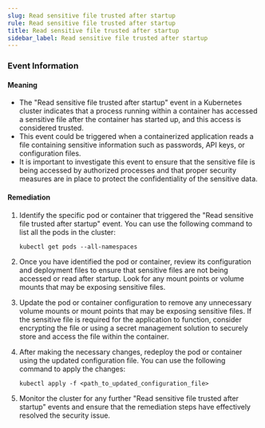```yaml
--- 
slug: Read sensitive file trusted after startup
rule: Read sensitive file trusted after startup
title: Read sensitive file trusted after startup
sidebar_label: Read sensitive file trusted after startup
---
```

                   
### Event Information

#### Meaning

- The "Read sensitive file trusted after startup" event in a Kubernetes cluster indicates that a process running within a container has accessed a sensitive file after the container has started up, and this access is considered trusted.
- This event could be triggered when a containerized application reads a file containing sensitive information such as passwords, API keys, or configuration files.
- It is important to investigate this event to ensure that the sensitive file is being accessed by authorized processes and that proper security measures are in place to protect the confidentiality of the sensitive data.

#### Remediation

1. Identify the specific pod or container that triggered the "Read sensitive file trusted after startup" event. You can use the following command to list all the pods in the cluster:
   ```
   kubectl get pods --all-namespaces
   ```

2. Once you have identified the pod or container, review its configuration and deployment files to ensure that sensitive files are not being accessed or read after startup. Look for any mount points or volume mounts that may be exposing sensitive files.

3. Update the pod or container configuration to remove any unnecessary volume mounts or mount points that may be exposing sensitive files. If the sensitive file is required for the application to function, consider encrypting the file or using a secret management solution to securely store and access the file within the container.

4. After making the necessary changes, redeploy the pod or container using the updated configuration file. You can use the following command to apply the changes:
   ```
   kubectl apply -f <path_to_updated_configuration_file>
   ```

5. Monitor the cluster for any further "Read sensitive file trusted after startup" events and ensure that the remediation steps have effectively resolved the security issue.


 